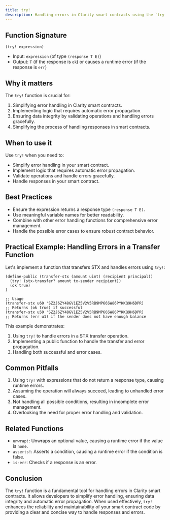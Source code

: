 ```yaml
---
title: try!
description: Handling errors in Clarity smart contracts using the `try!` function.
---
```


## Function Signature

```clarity
(try! expression)
```

- Input: `expression` (of type `(response T E)`)
- Output: `T` (if the response is `ok`) or causes a runtime error (if the response is `err`)

## Why it matters

The `try!` function is crucial for:

1. Simplifying error handling in Clarity smart contracts.
2. Implementing logic that requires automatic error propagation.
3. Ensuring data integrity by validating operations and handling errors gracefully.
4. Simplifying the process of handling responses in smart contracts.

## When to use it

Use `try!` when you need to:

- Simplify error handling in your smart contract.
- Implement logic that requires automatic error propagation.
- Validate operations and handle errors gracefully.
- Handle responses in your smart contract.

## Best Practices

- Ensure the expression returns a response type `(response T E)`.
- Use meaningful variable names for better readability.
- Combine with other error handling functions for comprehensive error management.
- Handle the possible error cases to ensure robust contract behavior.

## Practical Example: Handling Errors in a Transfer Function

Let's implement a function that transfers STX and handles errors using `try!`:

```clarity
(define-public (transfer-stx (amount uint) (recipient principal))
  (try! (stx-transfer? amount tx-sender recipient))
  (ok true)
)

;; Usage
(transfer-stx u60 'SZ2J6ZY48GV1EZ5V2V5RB9MP66SW86PYKKQ9H6DPR) 
;; Returns (ok true) if successful
(transfer-stx u50 'SZ2J6ZY48GV1EZ5V2V5RB9MP66SW86PYKKQ9H6DPR) 
;; Returns (err u1) if the sender does not have enough balance
```

This example demonstrates:
1. Using `try!` to handle errors in a STX transfer operation.
2. Implementing a public function to handle the transfer and error propagation.
3. Handling both successful and error cases.

## Common Pitfalls

1. Using `try!` with expressions that do not return a response type, causing runtime errors.
2. Assuming the operation will always succeed, leading to unhandled error cases.
3. Not handling all possible conditions, resulting in incomplete error management.
4. Overlooking the need for proper error handling and validation.

## Related Functions

- `unwrap!`: Unwraps an optional value, causing a runtime error if the value is `none`.
- `asserts!`: Asserts a condition, causing a runtime error if the condition is false.
- `is-err`: Checks if a response is an error.

## Conclusion

The `try!` function is a fundamental tool for handling errors in Clarity smart contracts. It allows developers to simplify error handling, ensuring data integrity and automatic error propagation. When used effectively, `try!` enhances the reliability and maintainability of your smart contract code by providing a clear and concise way to handle responses and errors.
